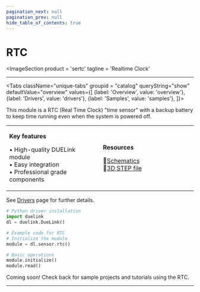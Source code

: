 ```yaml
---
pagination_next: null
pagination_prev: null
hide_table_of_contents: true
---
```



# RTC

<ImageSection
    product = 'sertc'
    tagline = 'Realtime Clock'
></ImageSection>

---

<Tabs className="unique-tabs" groupid = "catalog" queryString="show" defaultValue="overview"
  values={[
    {label: 'Overview', value: 'overview'},
    {label: 'Drivers', value: 'drivers'},
    {label: 'Samples', value: 'samples'},
  ]}>

<TabItem value="overview">

This module is a RTC (Real Time Clock) "time sensor" with a backup battery to keep time running even when the system is powered off.

<table><td width='50%'>

**Key features**

• High-quality DUELink module<br/>
• Easy integration<br/>
• Professional grade components<br/>

</td><td width='50%'>

**Resources**
 
📄[Schematics](/sch/gdl-sertc-b.pdf)<br/>
🔩[3D STEP file](/3d/gdl-sertc-b.step)<br/>

</td></table>

</TabItem>

<TabItem value="drivers">

See [Drivers](../../engine/drivers) page for further details.

```python
# Python driver installation
import duelink
dl = duelink.DueLink()

# Example code for RTC
# Initialize the module
module = dl.sensor.rtc()

# Basic operations
module.initialize()
module.read()
```

</TabItem>

<TabItem value="samples">

Coming soon! Check back for sample projects and tutorials using the RTC.

</TabItem>

</Tabs>

---

<OrderSection
    product = "DUELink RTC B"
    partnumber = "GDL-SERTC-B"
    price = "$19.99"
/>
